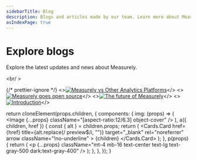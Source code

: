 ```yaml
---
sidebarTitle: Blog
description: Blogs and articles made by our team. Learn more about Measurely.
asIndexPage: true
---
```



# Explore blogs

Explore the latest updates and news about Measurely.

<br/ >

{/* prettier-ignore */}
<Cards>
  <>[![Measurely vs Other Analytics Platforms](./_covers/blog-4.png)](/blog/4)</>
  <>[![Measurely goes open source](./_covers/blog-3.png)](/blog/3)</>
  <>[![The future of Measurely](./_covers/blog-2.png)](/blog/2)</>
  <>[![Introduction](./_covers/blog-1.png)](/blog/1)</>
</Cards>

  return cloneElement(props.children, {
    components: {
      img: (props) => (
        <Image {...props} className="[aspect-ratio:12/6.3] object-cover" />
      ),
      a({ children, href }) {
        const { alt } = children.props;
        return (
          <Cards.Card
            href={href}
            title={alt.replace(/ preview$/i, "")}
            target="_blank"
            rel="noreferrer"
            arrow
            className="!no-underline"
          >
            {children}
          </Cards.Card>
        );
      },
      p(props) {
        return (
          <p
            {...props}
            className="mt-4 mb-16 text-center text-lg text-gray-500 dark:text-gray-400"
          />
        );
      },
    },
  });
}
